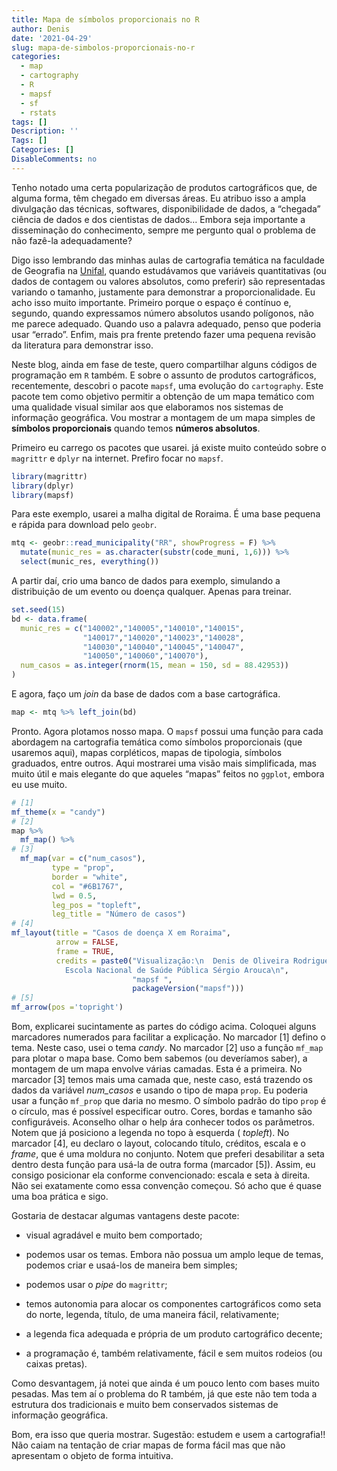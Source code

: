 ```yaml
---
title: Mapa de símbolos proporcionais no R
author: Denis
date: '2021-04-29'
slug: mapa-de-simbolos-proporcionais-no-r
categories:
  - map
  - cartography
  - R
  - mapsf
  - sf
  - rstats
tags: []
Description: ''
Tags: []
Categories: []
DisableComments: no
---
```


Tenho notado uma certa popularização de produtos cartográficos que, de alguma forma, têm chegado em diversas áreas. Eu atribuo isso a ampla divulgação das técnicas, softwares, disponibilidade de dados, a "chegada" ciência de dados e dos cientistas de dados... Embora seja importante a disseminação do conhecimento, sempre me pergunto qual o problema de não fazê-la adequadamente?

Digo isso lembrando das minhas aulas de cartografia temática na faculdade de Geografia na [Unifal](https://www.unifal-mg.edu.br/geografia/), quando estudávamos que variáveis quantitativas (ou dados de contagem ou valores absolutos, como preferir) são representadas variando o tamanho, justamente para demonstrar a proporcionalidade. Eu acho isso muito importante. Primeiro porque o espaço é contínuo e, segundo, quando expressamos número absolutos usando polígonos, não me parece adequado. Quando uso a palavra adequado, penso que poderia usar "errado". Enfim, mais pra frente pretendo fazer uma pequena revisão da literatura para demonstrar isso. 

Neste blog, ainda em fase de teste, quero compartilhar alguns códigos de programação em `R` também. E sobre o assunto de produtos cartográficos, recentemente, descobri o pacote `mapsf`, uma evolução do `cartography`. Este pacote tem como objetivo permitir a obtenção de um mapa temático com uma qualidade visual similar aos que elaboramos nos sistemas de informação geográfica. Vou mostrar a montagem de um mapa simples de **símbolos proporcionais** quando temos **números absolutos**.

Primeiro eu carrego os pacotes que usarei. já existe muito conteúdo sobre o `magrittr` e `dplyr` na internet. Prefiro focar no `mapsf`.

```r
library(magrittr)
library(dplyr)
library(mapsf)
```

Para este exemplo, usarei a malha digital de Roraima. É uma base pequena e rápida para download pelo `geobr`.

```r
mtq <- geobr::read_municipality("RR", showProgress = F) %>%
  mutate(munic_res = as.character(substr(code_muni, 1,6))) %>%
  select(munic_res, everything())
```

A partir daí, crio uma banco de dados para exemplo, simulando a distribuição de um evento ou doença qualquer. Apenas para treinar.

```r
set.seed(15)
bd <- data.frame(
  munic_res = c("140002","140005","140010","140015",
                "140017","140020","140023","140028",
                "140030","140040","140045","140047",
                "140050","140060","140070"),
  num_casos = as.integer(rnorm(15, mean = 150, sd = 88.42953))
)
```

E agora, faço um _join_ da base de dados com a base cartográfica.

```r
map <- mtq %>% left_join(bd)
```

Pronto. Agora plotamos nosso mapa. O `mapsf` possui uma função para cada abordagem na cartografia temática como símbolos proporcionais (que usaremos aqui), mapas corpléticos, mapas de tipologia, símbolos graduados, entre outros. Aqui mostrarei uma visão mais simplificada, mas muito útil e mais elegante do que aqueles "mapas" feitos no `ggplot`, embora eu use muito.


```r

# [1]
mf_theme(x = "candy")
# [2]
map %>%
  mf_map() %>%
# [3]
  mf_map(var = c("num_casos"), 
         type = "prop",
         border = "white",
         col = "#6B1767",
         lwd = 0.5,
         leg_pos = "topleft",
         leg_title = "Número de casos")
# [4]
mf_layout(title = "Casos de doença X em Roraima",
          arrow = FALSE,
          frame = TRUE,
          credits = paste0("Visualização:\n  Denis de Oliveira Rodrigues
            Escola Nacional de Saúde Pública Sérgio Arouca\n",
                           "mapsf ",
                           packageVersion("mapsf")))
# [5]
mf_arrow(pos ='topright')
```

Bom, explicarei sucintamente as partes do código acima. Coloquei alguns marcadores numerados para facilitar a explicação. No marcador [1] defino o tema. Neste caso, usei o tema _candy_. No marcador [2] uso a função `mf_map` para plotar o mapa base. Como bem sabemos (ou deveríamos saber), a montagem de um mapa envolve várias camadas. Esta é a primeira. No marcador [3] temos mais uma camada que, neste caso, está trazendo os dados da variável _num_casos_ e usando o tipo de mapa `prop`. Eu poderia usar a função `mf_prop` que daria no mesmo. O símbolo padrão do tipo `prop` é o círculo, mas é possível especificar outro. Cores, bordas e tamanho são configuráveis. Aconselho olhar o help ára conhecer todos os parâmetros. Notem que já posiciono a legenda no topo à esquerda ( _topleft_). No marcador [4], eu declaro o layout, colocando título, créditos, escala e o _frame_, que é uma moldura no conjunto. Notem que preferi desabilitar a seta dentro desta função para usá-la de outra forma (marcador [5]). Assim, eu consigo posicionar ela conforme convencionado: escala e seta à direita. Não sei exatamente como essa convenção começou. Só acho que é quase uma boa prática e sigo.

Gostaria de destacar algumas vantagens deste pacote: 

 - visual agradável e muito bem comportado;

 - podemos usar os temas. Embora não possua um amplo leque de temas, podemos criar e usaá-los de maneira bem simples;
 
 - podemos usar o _pipe_ do `magrittr`;
 
 - temos autonomia para alocar os componentes cartográficos como seta do norte, legenda, título, de uma maneira fácil, relativamente;
 
 - a legenda fica adequada e própria de um produto cartográfico decente;
 
 - a programação é, também relativamente, fácil e sem muitos rodeios (ou caixas pretas).
 

Como desvantagem, já notei que ainda é um pouco lento com bases muito pesadas. Mas tem aí o problema do R também, já que este não tem toda a estrutura dos tradicionais e muito bem conservados sistemas de informação geográfica.

Bom, era isso que queria mostrar. Sugestão: estudem e usem a cartografia!! Não caiam na tentação de criar mapas de forma fácil mas que não apresentam o objeto de forma intuitiva. 

